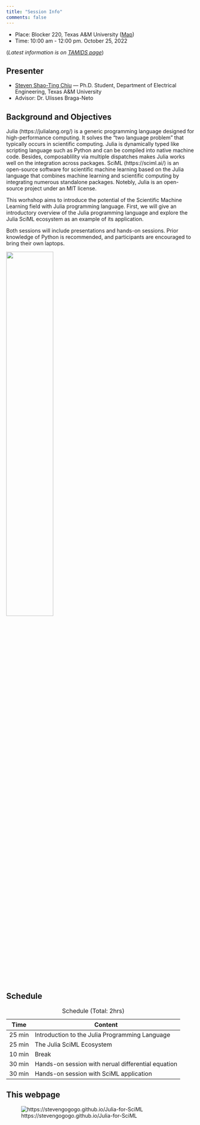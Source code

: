 ```yaml
---
title: "Session Info"
comments: false
---
```


- Place: Blocker 220, Texas A&M University ([Map](https://www.google.com/maps/place/Blocker+Bldg,+College+Station,+TX+77840/@30.6194797,-96.344322,17z/data=!3m1!4b1!4m5!3m4!1s0x86468396697a6c2d:0x947f545ba84db9e2!8m2!3d30.6194797!4d-96.3421333))
- Time: 10:00 am - 12:00 pm. October 25, 2022

(*Latest information is on [TAMIDS page](https://sciml.tamids.tamu.edu/2022/10/12/tamids-sciml-lab-tutorial-julia-sciml/)*)

## Presenter

- [Steven Shao-Ting Chiu](https://github.com/stevengogogo) --- Ph.D. Student, Department of Electrical Engineering, Texas A&M University
- Advisor: Dr. Ulisses Braga-Neto
 


## Background and Objectives

Julia (https://julialang.org/) is a generic programming language designed for high-performance computing. It solves the "two language problem" that typically occurs in scientific computing. Julia is dynamically typed like scripting language such as Python and can be compiled into native machine code. Besides, composablility via multiple dispatches makes Julia works well on the integration across packages. SciML (https://sciml.ai/) is an open-source software for scientific machine learning based on the Julia language that combines machine learning and scientific computing by integrating numerous standalone packages. Notebly, Julia is an open-source project under an MIT license.

This worhshop aims to introduce the potential of the Scientific Machine Learning field with Julia programming language. First, we will give an introductory overview of the Julia programming language and explore the Julia SciML ecosystem as an example of its application.

Both sessions will include presentations and hands-on sessions. Prior knowledge of Python is recommended, and participants are encouraged to bring their own laptops.



![](img/julia-logo-color.png){fig-align="center" width=50%} 


## Schedule


|Time|Content|
|---|---|
|25 min|Introduction to the Julia Programming Language|
|25 min|The Julia SciML Ecosystem|
|10 min|Break|
|30 min|Hands-on session with nerual differential equation|
|30 min|Hands-on session with SciML application|
: Schedule (Total: 2hrs)

## This webpage


![https://stevengogogo.github.io/Julia-for-SciML](img/site-QR-code.png){fig-align="center"}